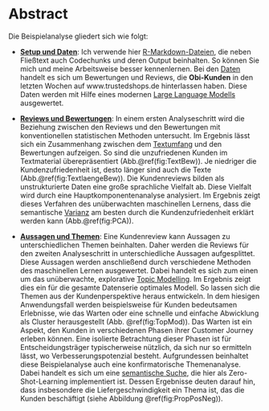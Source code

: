 # Abstract {#Abstract}

Die Beispielanalyse gliedert sich wie folgt:

-   [**Setup und Daten**](#SetupDaten): Ich verwende hier [R-Markdown-Dateien](#R-Markdown), die neben Fließtext auch Codechunks und deren Output beinhalten. So können Sie mich und meine Arbeitsweise besser kennenlernen. Bei den [Daten](#Daten) handelt es sich um Bewertungen und Reviews, die **Obi-Kunden** in den letzten Wochen auf www.trustedshops.de hinterlassen haben. Diese Daten werden mit Hilfe eines modernen [Large Language Modells](#LLM) ausgewertet.

-   [**Reviews und Bewertungen**](#ReviesBewertungen): In einem ersten Analyseschritt wird die Beziehung zwischen den Reviews und den Bewertungen mit konventionellen statistischen Methoden untersucht. Im Ergebnis lässt sich ein Zusammenhang zwischen dem [Textumfang](#Textumfang) und den Bewertungen aufzeigen. So sind die unzufriedenen Kunden im Textmaterial überepräsentiert (Abb.\@ref(fig:TextBew)). Je niedriger die Kundenzufriedenheit ist, desto länger sind auch die Texte (Abb.\@ref(fig:TextlaengeBew)). Die Kundenreviews bilden als unstrukturierte Daten eine große sprachliche Vielfalt ab. Diese Vielfalt wird durch eine Hauptkomponentenanalyse analysiert. Im Ergebnis zeigt dieses Verfahren des unüberwachten maschinellen Lernens, dass die semantische [Varianz](#Varianz) am besten durch die Kundenzufriedenheit erklärt werden kann (Abb.\@ref(fig:PCA)).

-   [**Aussagen und Themen**](#AussagenThemen): Eine Kundenreview kann Aussagen zu unterschiedlichen Themen beinhalten. Daher werden die Reviews für den zweiten Analyseschritt in unterschiedliche Aussagen aufgesplittet. Diese Aussagen werden anschließend durch verschiedene Methoden des maschinellen Lernen ausgewertet. Dabei handelt es sich zum einen um das unüberwachte, explorative [Topic Modelling](#TopMod). Im Ergebnis zeigt dies ein für die gesamte Datenserie optimales Modell. So lassen sich die Themen aus der Kundenperspektive heraus entwickeln. In dem hiesigen Anwendungsfall werden beispielsweise für Kunden bedeutsamen Erlebnisse, wie das Warten oder eine schnelle und einfache Abwicklung als Cluster herausgestellt (Abb. \@ref(fig:TopMod)). Das Warten ist ein Aspekt, den Kunden in verschiedenen Phasen ihrer Customer Journey erleben können. Eine isolierte Betrachtung dieser Phasen ist für Entscheidungsträger typischerweise nützlich, da sich nur so ermitteln lässt, wo Verbesserungspotenzial besteht. Aufgrundessen beinhaltet diese Beispielanalyse auch eine konfirmatorische Themenanalyse. Dabei handelt es sich um eine [semantische Suche](#SemSu), die hier als Zero-Shot-Learning implementiert ist. Dessen Ergebnisse deuten darauf hin, dass insbesondere die Liefergeschwindigkeit ein Thema ist, das die Kunden beschäftigt (siehe Abbildung \@ref(fig:PropPosNeg)). 

